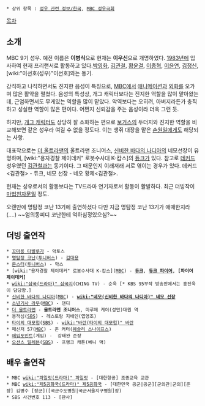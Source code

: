  * 상위 항목 : [[성우 관련 정보/한국]], [[MBC 성우극회]]

[[목차]]

== 소개 ==
MBC 9기 성우. 예전 이름은 '''이병식'''으로 현재는 '''이우신'''으로 개명하였다.
[[1983년]]에 입사하여 현재 프리랜서로 활동하고 있다.[[박영화]], [[김관철]], [[황윤걸]], [[이종혁]], [[이윤연]], [[김정신]], [wiki:"이선호(성우)"이선호]와는 동기.

강직하고 나직하면서도 진지한 음성이 특징으로, [[MBC]]에서 [[애니메이션]]과 [[외화]]를 오가며 많은 활약을 펼쳤다. 음성의 특성상, 개그 캐릭터보다는 진지한 역할을 많이 맡아왔는데, 근엄하면서도 무게있는 역할을 많이 맡았다. 악역보다는 오히려, 아버지라든가 충직하고 성실한 역할이 많은 편이다. 어쩐지 신뢰감을 주는 음성이라 더욱 그런 듯.

하지만, [[개그 캐릭터]]도 상당히 잘 소화하는 편으로 [[보거스]]의 두더지와 진지한 역할을 비교해보면 같은 성우라 여길 수 없을 정도다. 이는 생쥐 대장을 맡은 [[손원일]]에게도 해당되는 사항. 

대표작으로는 [[더 울트라맨]]의 울트라맨 조니어스, [[신비한 바다의 나디아]]의 네모선장이 유명하며, [wiki:"용자경찰 제이데커" 로봇수사대 K-캅스]의 [[듀크]]가 있다. 참고로 [[데커드]] 성우였던 [[김관철]]과는 동기이다. 그 때문인지 이래저래 서로 엮이는 경우가 있다. 데커드<김관철> - 듀크, 네모 선장 - 네오 황제<김관철>.

현재는 성우로서의 활동보다는 TV드라마 연기자로서 활동이 활발하다.
최근 더빙작이 [[마법천자문]]일 정도.

오랜만에 명탐정 코난 13기에 출연하셨다 다만 지금 명탐정 코난 13기가 애매한지라(....) ~~엄의동피디 코난한테 억하심정있으심?~~
== 더빙 출연작 ==
 * [[꼬마용 타발루가]] - 악토스
 * [[명탐정 코난]]([[투니버스]]) - [[오오타키 고로|김대용]]
 * [[몬스터(만화)|몬스터]]([[투니버스]]) - 막스
 * [wiki:"용자경찰 제이데커" 로봇수사대 K-캅스]([[MBC]]) - '''[[듀크(용자경찰 제이데커)|듀크]]''', '''[[듀크 파이어]]''', '''[파이어 제이데커]'''
 * [[wiki:"삼국(드라마)" 삼국지]](CHING TV) - 순욱 [* KBS 95부작 방송판에서는 홍진욱이 담당함.]
 * [[신비한 바다의 나디아]]([[MBC]]) - '''[[wiki:"네모(신비한 바다의 나디아)" 네모 선장]]'''
 * [[소년기사 라무]]([[MBC]]) - 댄디
 * [[더 울트라맨]] - '''울트라맨 조니어스''', 마루메 케이(성만)대원 역
 * 용적심([[SBS]]) - 레스토랑 지배인(엽영조)
 * [[타이의 대모험]]([[SBS]]) - [[wiki:"바란(타이의 대모험)" 바란]]
 * 패신저 57([[MBC]]) - 존 커터([[웨슬리 스나이프스]])
 * [[에임포인트]](게임) -  강태완 준장
 * [[오션스 일레븐]]([[SBS]]) - 프랭크 캐톤(베니 맥)
== 배우 출연작 ==
 * MBC [[wiki:"파일럿(드라마)" 파일럿]] - [대한항공] 조종교육 교관
 * MBC [[wiki:"제5공화국(드라마)" 제5공화국]] - [대한민국 공군|공군][군의관|군의][준장] 김병수 [장군]([국군수도병원|국군서울지구병원]장)
 * SBS 사건번호 113 - [판사]
